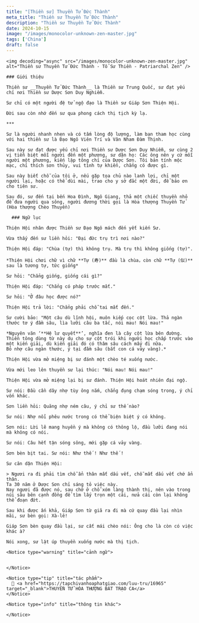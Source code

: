 ```yaml
---
title: "[Thiền sư] Thuyền Tử Đức Thành"
meta_title: "Thiền sư Thuyền Tử Đức Thành"
description: "Thiền sư Thuyền Tử Đức Thành"
date: 2024-10-15
image: "/images/monocolor-unknown-zen-master.jpg"
tags: ['China']
draft: false
---
```


<div className="grid xl:grid-cols-8 lg:grid-cols-8 md:grid-cols-2 sm:grid-cols-2 xs:grid-cols-1 gap-8 bg-body dark:bg-darkmode-body">

  <div className="lg:col-span-3 md:col-span-1">

    <img decoding="async" src="/images/monocolor-unknown-zen-master.jpg" alt="Thiền sư Thuyền Tử Đức Thành - Tổ Sư Thiền - Patriarchal Zen" />

    ### Giới thiệu

    Thiền sư __Thuyền Tử Đức Thành__ là Thiền sư Trung Quốc, sư đạt yếu chỉ nơi Thiền sư Dược Sơn Duy Nghiễm.

    Sư chỉ có một người đệ tử ngộ đạo là Thiền sư Giáp Sơn Thiện Hội.

    Đời sau còn nhớ đến sư qua phong cách thị tịch kỳ lạ.

    ***

    Sư là người nhanh nhẹn và có tấm lòng độ lượng, làm bạn tham học cùng với hai thiền sư là Đạo Ngô Viên Trí và Vân Nham Đàm Thịnh.

    Sau này sư đạt được yếu chỉ nơi Thiền sư Dược Sơn Duy Nhiễm, sư cùng 2 vị tiễn biệt mỗi người đến một phương, sư dặn họ: Các ông nên y cứ mỗi người một phương, kiến lập tông chỉ của Dược Sơn. Tôi bản tính mộc mạc, chỉ thích sơn thủy, vui tình tự khiển, chẳng có được gì.

    Sau này biết chỗ của tôi ở, nếu gặp tọa chủ nào lanh lợi, chỉ một người lại, hoặc có thể dùi mài, trao cho y sở đắc một đời, để báo ơn cho tiên sư.

    Sau đó, sư đến tại bến Hoa Đình, Ngô Giang, thả một chiếc thuyền nhỏ để đưa người qua sông, người đương thời gọi là Hòa thượng Thuyền Tử (Hòa thượng Chèo Thuyền)

  </div>

  <div className="lg:col-span-5 md:col-span-1">

      ### Ngữ lục

    Thiện Hội nhân được Thiền sư Đạo Ngô mách đến yết kiến Sư.

    Vừa thấy đến sư liền hỏi: "Đại đức trụ trì nơi nào?"

    Thiện Hội đáp: "Chùa (tự) thì không trụ. Mà trụ thì không giống (tự)".

    *Thiện Hội chơi chữ vì chữ **Tự (寿)** đầu là chùa，còn chữ **Tự (似)** sau là tương tự, tức giống*

    Sư hỏi: "Chẳng giống, giống cái gì?"

    Thiện Hội đáp: "Chẳng có pháp trước mắt."

    Sư hỏi: "Ở đâu học được nó?"

    Thiện Hội trả lời: "Chẳng phải chỗ tai mắt đến."

    Sư cười bảo: "Một câu dù lĩnh hội, muôn kiếp cọc cột lừa. Thả ngàn thước tơ ý đầm sâu, lìa lưỡi câu ba tấc, nói mau! Nói mau!"

    *Nguyên văn ‘**Hệ lư quyết**’, nghĩa đen là cây cột lừa bên đường.
    Thiền tông dùng từ này dụ cho sự cột trói khi người học chấp trước vào một kiến giải, dù kiến giải đó có thâm sâu cách mấy đi nữa.
    Bỏ nhợ câu ngàn thước, ý tại đầm sâu (bắt con cá vảy vàng).*

    Thiện Hội vừa mở miệng bị sư đánh một chèo té xuống nước.

    Vừa mới leo lên thuyền sư lại thúc: "Nói mau! Nói mau!"

    Thiện Hội vừa mở miệng lại bị sư đánh. Thiện Hội hoát nhiên đại ngộ.

    Sư nói: Đầu cần dây nhợ tùy ông nắm, chẳng đụng chạm sóng trong, ý chỉ vốn khác.

    Sơn liền hỏi: Quăng nhợ ném câu, ý chỉ sư thế nào?

    Sư nói: Nhợ nổi phêu nước trong có thể biện biệt ý có không.

    Sơn nói: Lời lẽ mang huyền ý mà không có thông lộ, đầu lưỡi đang nói mà không có nói.

    Sư nói: Câu hết tận sóng sông, mới gặp cá vảy vàng.

    Sơn bèn bịt tai. Sư nói: Như thế ! Như thế !

    Sư căn dặn Thiện Hội:

    > Ngươi ra đi phải tìm chỗ ẩn thân mất dấu vết, chỗ mất dấu vết chớ ẩn thân.
    Ta 30 năm ở Dược Sơn chỉ sáng tỏ việc này.
    Nay ngươi đã được nó, sau chớ ở chỗ xóm làng thành thị, nên vào trong núi sâu bên cạnh đồng để tìm lấy trọn một cái, nửa cái còn lại không thể đoạn đứt.

    Sau khi được ấn khả, Giáp Sơn từ giã ra đi mà cứ quay đầu lại nhìn mãi, sư bèn gọi: Xà-lê!

    Giáp Sơn bèn quay đầu lại, sư cất mái chèo nói: Ông cho là còn có việc khác à?

    Nói xong, sư lật úp thuyền xuống nước mà thị tịch.

    <Notice type="warning" title="cảnh ngữ">


    </Notice>

    <Notice type="tip" title="tác phẩm">
      📖 <a href="https://tapchivanhoaphatgiao.com/luu-tru/16965" target="_blank">THUYỀN TỬ HÒA THƯỢNG BÁT TRẠO CA</a>
    </Notice>

    <Notice type="info" title="thông tin khác">

    </Notice>

  </div>

</div>
